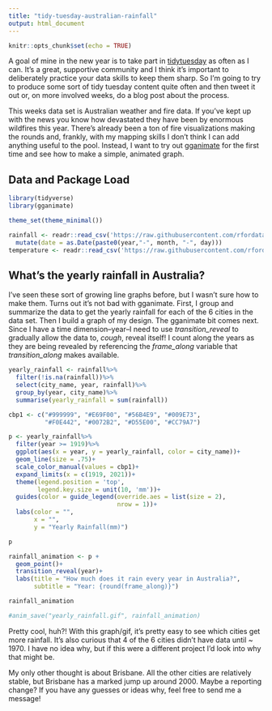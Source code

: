 ```yaml
---
title: "tidy-tuesday-australian-rainfall"
output: html_document
---
```


```r
knitr::opts_chunk$set(echo = TRUE)
```

A goal of mine in the new year is to take part in [tidytuesday](https://github.com/rfordatascience/tidytuesday) as often as I 
can. It's a great, supportive community and I think it's important to deliberately practice your data skills to keep them sharp.
So I'm going to try to produce some sort of tidy tuesday content quite often and then tweet it out or, on more involved weeks, do a 
blog post about the process. 

This weeks data set is Australian weather and fire data. If you've kept up with the news you know how devastated they have been by
enormous wildfires this year. There's already been a ton of fire visualizations making the rounds and, frankly, with my mapping skills I 
don't think I can add anything useful to the pool. Instead, I want to try out [gganimate](https://github.com/thomasp85/gganimate) for the first time and see how to make a simple, animated graph.

## Data and Package Load
```r
library(tidyverse)
library(gganimate)

theme_set(theme_minimal())

rainfall <- readr::read_csv('https://raw.githubusercontent.com/rfordatascience/tidytuesday/master/data/2020/2020-01-07/rainfall.csv')%>%
  mutate(date = as.Date(paste0(year,"-", month, "-", day)))
temperature <- readr::read_csv('https://raw.githubusercontent.com/rfordatascience/tidytuesday/master/data/2020/2020-01-07/temperature.csv')

```



## What's the yearly rainfall in Australia?

I've seen these sort of growing line graphs before, but I wasn't sure how to make them. Turns out it's not bad with gganimate.
First, I group and summarize the data to get the yearly rainfall for each of the 6 cities in the data set. Then I build a graph
of my design. The gganimate bit comes next. Since I have a time dimension--year--I need to use *transition_reveal* to gradually
allow the data to, *cough*, reveal itself! I count along the years as they are being revealed by referencing the *frame_along*
variable that *transition_along* makes available.

```r
yearly_rainfall <- rainfall%>%
  filter(!is.na(rainfall))%>%
  select(city_name, year, rainfall)%>%
  group_by(year, city_name)%>%
  summarise(yearly_rainfall = sum(rainfall))

cbp1 <- c("#999999", "#E69F00", "#56B4E9", "#009E73",
          "#F0E442", "#0072B2", "#D55E00", "#CC79A7")

p <- yearly_rainfall%>%
  filter(year >= 1919)%>%
  ggplot(aes(x = year, y = yearly_rainfall, color = city_name))+
  geom_line(size = .75)+
  scale_color_manual(values = cbp1)+
  expand_limits(x = c(1919, 2021))+
  theme(legend.position = 'top',
        legend.key.size = unit(10, 'mm'))+
  guides(color = guide_legend(override.aes = list(size = 2),
                              nrow = 1))+
  labs(color = "",
       x = "", 
       y = "Yearly Rainfall(mm)")

p
```

```r
rainfall_animation <- p +
  geom_point()+
  transition_reveal(year)+
  labs(title = "How much does it rain every year in Australia?",
       subtitle = "Year: {round(frame_along)}")

rainfall_animation

#anim_save("yearly_rainfall.gif", rainfall_animation)
```

Pretty cool, huh?! With this graph/gif, it's pretty easy to see which cities get more rainfall. It's also curious that 4 of the 6 cities didn't have 
data until ~ 1970. I have no idea why, but if this were a different project I'd look into why that might be. 

My only other thought is about Brisbane. All the other cities are relatively stable, but Brisbane has a marked jump up around 2000. Maybe a reporting change?
If you have any guesses or ideas why, feel free to send me a message! 